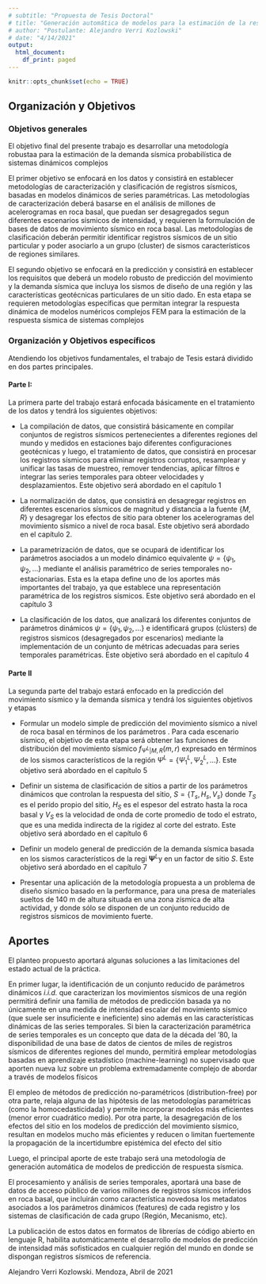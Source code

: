 ```yaml
---
# subtitle: "Propuesta de Tesis Doctoral"
# title: "Generación automática de modelos para la estimación de la respuesta sísmica de sistemas dinámicos complejos"
# author: "Postulante: Alejandro Verri Kozlowski"
# date: "4/14/2021"
output:
  html_document:
    df_print: paged
---
```


```r
knitr::opts_chunk$set(echo = TRUE)
```

## Organización y Objetivos

### Objetivos generales

El objetivo final del presente trabajo es desarrollar una metodología robustaa para la estimación de la demanda sísmica probabilística de sistemas dinámicos complejos 

El primer objetivo se enfocará en los datos y consistirá en establecer metodologías de caracterización y clasificación de registros sísmicos, basadas en modelos dinámicos de series paramétricas. Las metodologías de caracterización deberá basarse en el análisis de millones de acelerogramas en roca basal, que puedan ser desagregados segun diferentes escenarios sísmicos de intensidad, y requieren la formulación de bases de datos de movimiento sísmico en roca basal. Las metodologías de clasificación deberán permitir identificar registros sísmicos de un sitio particular y poder asociarlo a un grupo (cluster) de sismos característicos de regiones similares.

El segundo objetivo se enfocará en la predicción y consistirá en establecer los requisitos que deberá un modelo robusto de predicción del movimiento y la demanda sísmica que incluya los sismos de diseño de una región y las características geotécnicas particulares de un sitio dado. En esta etapa se requieren metodologías específicas que permitan integrar la respuesta dinámica de modelos numéricos complejos FEM para la estimación de la respuesta sísmica de sistemas complejos

### Organización y Objetivos específicos

Atendiendo los objetivos fundamentales, el trabajo de Tesis estará dividido en dos partes principales.

#### Parte I:

La primera parte del trabajo estará enfocada básicamente en el tratamiento de los datos y tendrá los siguientes objetivos:

-   La compilación de datos, que consistirá básicamente en compilar conjuntos de registros sísmicos pertenecientes a diferentes regiones del mundo y medidos en estaciones bajo diferentes configuraciones geotécnicas y luego, el tratamiento de datos, que consistirá en procesar los registros sísmicos para eliminar registros corruptos, resamplear y unificar las tasas de muestreo, remover tendencias, aplicar filtros e integrar las series temporales para obteer velocidades y desplazamientos. Este objetivo será abordado en el capítulo 1

-   La normalización de datos, que consistirá en desagregar registros en diferentes escenarios sísmicos de magnitud y distancia a la fuente $\{M,R\}$ y desagregar los efectos de sitio para obtener los acelerogramas del movimiento sísmico a nivel de roca basal. Este objetivo será abordado en el capítulo 2.

-   La parametrización de datos, que se ocupará de identificar los parámetros asociados a un modelo dinámico equivalente $\psi = \{ \psi_1,\psi_2,... \}$ mediante el análisis paramétrico de series temporales no-estacionarias. Esta es la etapa define uno de los aportes más importantes del trabajo, ya que establece una representación paramétrica de los registros sísmicos. Este objetivo será abordado en el capítulo 3

-   La clasificación de los datos, que analizará los diferentes conjuntos de parámetros dinámicos $\psi = \{ \psi_1,\psi_2,... \}$ e identificará grupos (clústers) de registros sismicos (desagregados por escenarios) mediante la implementación de un conjunto de métricas adecuadas para series temporales paramétricas. Este objetivo será abordado en el capítulo 4

#### Parte II

La segunda parte del trabajo estará enfocado en la predicción del movimiento sísmico y la demanda sísmica y tendrá los siguientes objetivos y etapas

-   Formular un modelo simple de predicción del movimiento sísmico a nivel de roca basal en términos de los parámetros . Para cada escenario sísmico, el objetivo de esta etapa será obtener las funciones de distribución del movimiento sísmico $f_{\Psi^L|M,R}\left(m,r \right)$ expresado en términos de los sismos característicos de la región $\Psi^L = \{ \Psi_1^L,\Psi_2^L,... \}$. Este objetivo será abordado en el capítulo 5

-   Definir un sistema de clasificación de sitios a partir de los parámetros dinámicos que controlan la respuesta del sitio, $S = \{T_s,H_s,V_s\}$ donde $T_S$ es el perído propio del sitio, $H_S$ es el espesor del estrato hasta la roca basal y $V_S$ es la velocidad de onda de corte promedio de todo el estrato, que es una medida indirecta de la rigidez al corte del estrato. Este objetivo será abordado en el capítulo 6

-   Definir un modelo general de predicción de la demanda sísmica basada en los sismos característicos de la regi $\pmb\Psi^L$y en un factor de sitio $S$. Este objetivo será abordado en el capítulo 7

-   Presentar una aplicación de la metodología propuesta a un problema de diseño sísmico basado en la performance, para una presa de materiales sueltos de 140 m de altura situada en una zona zísmica de alta actividad, y donde sólo se disponen de un conjunto reducido de registros sísmicos de movimiento fuerte.

## Aportes

El planteo propuesto aportará algunas soluciones a las limitaciones del estado actual de la práctica.

En primer lugar, la identificación de un conjunto reducido de parámetros dinámicos *i.i.d.* que caracterizan los movimientos sísmicos de una región permitirá definir una familia de métodos de predicción basada ya no únicamente en una medida de intensidad escalar del movimiento sísmico (que suele ser insuficiente e ineficiente) sino además en las características dinámicas de las series temporales. Si bien la caracterización paramétrica de series temporales es un concepto que data de la década del '80, la disponibilidad de una base de datos de cientos de miles de registros sísmicos de diferentes regiones del mundo, permitirá emplear metodologías basadas en aprendizaje estadístico (machine-learning) no supervisado que aporten nueva luz sobre un problema extremadamente complejo de abordar a través de modelos físicos

El empleo de métodos de predicción no-paramétricos (distribution-free) por otra parte, relaja alguna de las hipótesis de las metodologías paramétricas (como la homocedasticidada) y permite incorporar modelos más eficientes (menor error cuadrático medio). Por otra parte, la desagregación de los efectos del sitio en los modelos de predicción del movimiento sísmico, resultan en modelos mucho más eficientes y reducen o limitan fuertemente la propagación de la incertidumbre epistémica del efecto del sitio

Luego, el principal aporte de este trabajo será una metodología de generación automática de modelos de predicción de respuesta sísmica.

El procesamiento y análisis de series temporales, aportará una base de datos de acceso público de varios millones de registros sísmicos inferidos en roca basal, que incluirán como característica novedosa los metadatos asociados a los parámetros dinámicos (features) de cada registro y los sistemas de clasificación de cada grupo (Región, Mecanismo, etc).

La publicación de estos datos en formatos de librerías de código abierto en lenguaje R, habilita automáticamente el desarrollo de modelos de predicción de intensidad más sofisticados en cualquier región del mundo en donde se dispongan registros sísmicos de referencia.

Alejandro Verri Kozlowski. Mendoza, Abril de 2021

### 

### 
